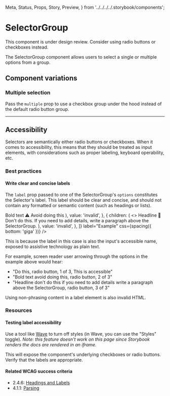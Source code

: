   Meta,
  Status,
  Props,
  Story,
  Preview,
} from '../../../../.storybook/components';


<Meta of={Stories} />

# SelectorGroup

<Status variant="inReview">
  This component is under design review. Consider using radio buttons or
  checkboxes instead.
</Status>

The SelectorGroup component allows users to select a single or multiple options from a group.

<Story of={Stories.Base} />
<Props />

## Component variations

### Multiple selection

Pass the `multiple` prop to use a checkbox group under the hood instead of the default radio button group.

<Story of={Stories.Multiple} />

---

## Accessibility

Selectors are semantically either radio buttons or checkboxes. When it comes to accessibility, this means that they should be treated as input elements, with considerations such as proper labeling, keyboard operability, etc.

### Best practices

#### Write clear and concise labels

The `label` prop passed to one of the SelectorGroup's `options` constitutes the Selector's label. This label should be clear and concise, and should not contain any formatted or semantic content (such as headings or lists).

<Preview>
  <SelectorGroup
    options={[
      {
        label: 'Do this',
        description: 'This is accessible',
        value: 'valid',
      },
      {
        children: (
          <>
            <Body variant="highlight" css={spacing({ bottom: 'bit' })}>
              Bold text
            </Body>
            <Body>⚠️ Avoid doing this</Body>
          </>
        ),
        value: 'invalid',
      },
      {
        children: (
          <>
            <Headline as="h4" size="four" css={spacing({ bottom: 'bit' })}>
              Headline
            </Headline>
            <Body>
              🚫 Don't do this. If you need to add details, write a paragraph
              above the SelectorGroup.
            </Body>
          </>
        ),
        value: 'invalid',
      },
    ]}
    label="Example"
    css={spacing({ bottom: 'giga' })}
  />
</Preview>

This is because the label in this case is also the input's accessible name, exposed to assistive technology as plain text.

For example, screen reader user arrowing through the options in the example above would hear:

- "Do this, radio button, 1 of 3, This is accessible"
- "Bold text avoid doing this, radio button, 2 of 3"
- "Headline don't do this if you need to add details write a paragraph above the SelectorGroup, radio button, 3 of 3"

Using non-phrasing content in a label element is also invalid HTML.

### Resources

#### Testing label accessibility

Use a tool like [Wave](https://wave.webaim.org/) to turn off styles (in Wave, you can use the "Styles" toggle). _Note: this feature doesn't work on this page since Storybook renders the docs are rendered in an iframe._

This will expose the component's underlying checkboxes or radio buttons. Verify that the labels are appropriate.

#### Related WCAG success criteria

- 2.4.6: [Headings and Labels](https://www.w3.org/WAI/WCAG21/Understanding/headings-and-labels.html)
- 4.1.1: [Parsing](https://www.w3.org/WAI/WCAG21/Understanding/parsing)
